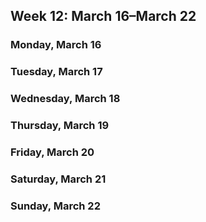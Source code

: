Week 12: March 16–March 22
--------------------------

### Monday, March 16

<!-- Monday -->

### Tuesday, March 17

<!-- Tuesday -->

### Wednesday, March 18

<!-- Wednesday -->

### Thursday, March 19

<!-- Thursday -->

### Friday, March 20

<!-- Friday -->

### Saturday, March 21

<!-- Saturday -->

### Sunday, March 22

<!-- Sunday -->
